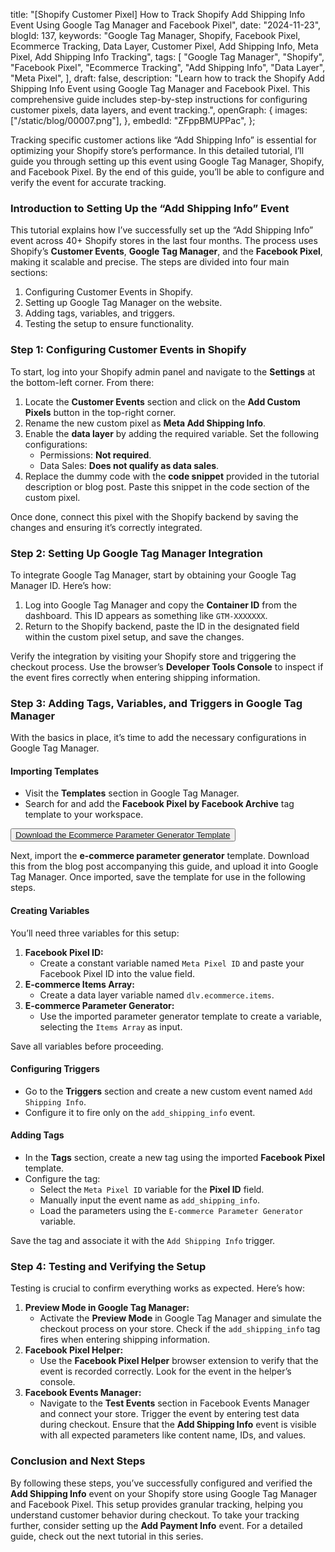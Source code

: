   title:
    "[Shopify Customer Pixel] How to Track Shopify Add Shipping Info Event Using Google Tag Manager and Facebook Pixel",
  date: "2024-11-23",
  blogId: 137,
  keywords:
    "Google Tag Manager, Shopify, Facebook Pixel, Ecommerce Tracking, Data Layer, Customer Pixel, Add Shipping Info, Meta Pixel, Add Shipping Info Tracking",
  tags: [
    "Google Tag Manager",
    "Shopify",
    "Facebook Pixel",
    "Ecommerce Tracking",
    "Add Shipping Info",
    "Data Layer",
    "Meta Pixel",
  ],
  draft: false,
  description:
    "Learn how to track the Shopify Add Shipping Info Event using Google Tag Manager and Facebook Pixel. This comprehensive guide includes step-by-step instructions for configuring customer pixels, data layers, and event tracking.",
  openGraph: {
    images: ["/static/blog/00007.png"],
  },
  embedId: "ZFppBMUPPac",
};

Tracking specific customer actions like “Add Shipping Info” is essential for optimizing your Shopify store’s performance. In this detailed tutorial, I’ll guide you through setting up this event using Google Tag Manager, Shopify, and Facebook Pixel. By the end of this guide, you’ll be able to configure and verify the event for accurate tracking.

### Introduction to Setting Up the “Add Shipping Info” Event

This tutorial explains how I’ve successfully set up the “Add Shipping Info” event across 40+ Shopify stores in the last four months. The process uses Shopify’s **Customer Events**, **Google Tag Manager**, and the **Facebook Pixel**, making it scalable and precise. The steps are divided into four main sections:

1. Configuring Customer Events in Shopify.
2. Setting up Google Tag Manager on the website.
3. Adding tags, variables, and triggers.
4. Testing the setup to ensure functionality.

### Step 1: Configuring Customer Events in Shopify

To start, log into your Shopify admin panel and navigate to the **Settings** at the bottom-left corner. From there:

1. Locate the **Customer Events** section and click on the **Add Custom Pixels** button in the top-right corner.
2. Rename the new custom pixel as **Meta Add Shipping Info**.
3. Enable the **data layer** by adding the required variable. Set the following configurations:
   - Permissions: **Not required**.
   - Data Sales: **Does not qualify as data sales**.
4. Replace the dummy code with the **code snippet** provided in the tutorial description or blog post. Paste this snippet in the code section of the custom pixel.

<DataLayerCodeBlock fileName="add_shipping_info.js" />

Once done, connect this pixel with the Shopify backend by saving the changes and ensuring it’s correctly integrated.

### Step 2: Setting Up Google Tag Manager Integration

To integrate Google Tag Manager, start by obtaining your Google Tag Manager ID. Here’s how:

1. Log into Google Tag Manager and copy the **Container ID** from the dashboard. This ID appears as something like `GTM-XXXXXXX`.
2. Return to the Shopify backend, paste the ID in the designated field within the custom pixel setup, and save the changes.

Verify the integration by visiting your Shopify store and triggering the checkout process. Use the browser’s **Developer Tools Console** to inspect if the event fires correctly when entering shipping information.

### Step 3: Adding Tags, Variables, and Triggers in Google Tag Manager

With the basics in place, it’s time to add the necessary configurations in Google Tag Manager.

#### Importing Templates

- Visit the **Templates** section in Google Tag Manager.
- Search for and add the **Facebook Pixel by Facebook Archive** tag template to your workspace.

<AuthenticatedLayout>
  <Button className="p-6">
    <a href="/static/templates/Ecommerce-Parameter-Generator.tpl" download>
      Download the Ecommerce Parameter Generator Template
    </a>
  </Button>
</AuthenticatedLayout>

Next, import the **e-commerce parameter generator** template. Download this from the blog post accompanying this guide, and upload it into Google Tag Manager. Once imported, save the template for use in the following steps.

#### Creating Variables

You’ll need three variables for this setup:

1. **Facebook Pixel ID:**
   - Create a constant variable named `Meta Pixel ID` and paste your Facebook Pixel ID into the value field.
2. **E-commerce Items Array:**
   - Create a data layer variable named `dlv.ecommerce.items`.
3. **E-commerce Parameter Generator:**
   - Use the imported parameter generator template to create a variable, selecting the `Items Array` as input.

Save all variables before proceeding.

#### Configuring Triggers

- Go to the **Triggers** section and create a new custom event named `Add Shipping Info`.
- Configure it to fire only on the `add_shipping_info` event.

#### Adding Tags

- In the **Tags** section, create a new tag using the imported **Facebook Pixel** template.
- Configure the tag:
  - Select the `Meta Pixel ID` variable for the **Pixel ID** field.
  - Manually input the event name as `add_shipping_info`.
  - Load the parameters using the `E-commerce Parameter Generator` variable.

Save the tag and associate it with the `Add Shipping Info` trigger.

### Step 4: Testing and Verifying the Setup

Testing is crucial to confirm everything works as expected. Here’s how:

1. **Preview Mode in Google Tag Manager:**
   - Activate the **Preview Mode** in Google Tag Manager and simulate the checkout process on your store. Check if the `add_shipping_info` tag fires when entering shipping information.
2. **Facebook Pixel Helper:**
   - Use the **Facebook Pixel Helper** browser extension to verify that the event is recorded correctly. Look for the event in the helper’s console.
3. **Facebook Events Manager:**
   - Navigate to the **Test Events** section in Facebook Events Manager and connect your store. Trigger the event by entering test data during checkout. Ensure that the **Add Shipping Info** event is visible with all expected parameters like content name, IDs, and values.

### Conclusion and Next Steps

By following these steps, you’ve successfully configured and verified the **Add Shipping Info** event on your Shopify store using Google Tag Manager and Facebook Pixel. This setup provides granular tracking, helping you understand customer behavior during checkout. To take your tracking further, consider setting up the **Add Payment Info** event. For a detailed guide, check out the next tutorial in this series.
